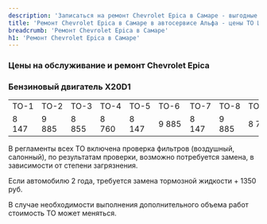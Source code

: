 ```yaml
---
description: 'Записаться на ремонт Chevrolet Epica в Самаре - выгодные цены, гарантия, скидки и акции, официальный сервис Шевроле Эпика.'
title: 'Ремонт Chevrolet Epica в Самаре в автосервисе Альфа - цены ТО Шевроле Эпика'
breadcrumb: 'Ремонт Chevrolet Epica в Самаре'
h1: 'Ремонт Chevrolet Epica в Самаре'
---
```

<h3>Цены на обслуживание и ремонт Chevrolet Epica</h3>
<h3>Бензиновый двигатель X20D1</h3>
<table>
<tbody>
<tr>
	<td>
		 ТО-1
	</td>
	<td>
		 ТО-2
	</td>
	<td>
		 ТО-3
	</td>
	<td>
		 ТО-4
	</td>
	<td>
		 ТО-5
	</td>
	<td>
		 ТО-6&nbsp;
	</td>
	<td>
		 ТО-7
	</td>
	<td>
		 ТО-8
	</td>
	<td>
		 ТО-9&nbsp;
	</td>
</tr>
<tr>
	<td>
		 8 147
	</td>
	<td>
		 9 885
	</td>
	<td>
		 8 855
	</td>
	<td>
		 8 760
	</td>
	<td>
		 8 147
	</td>
	<td>
		 9 885
	</td>
	<td>
		 8 147
	</td>
	<td>
		 9 885
	</td>
	<td>
		 8 760
	</td>
</tr>
</tbody>
</table>
<p>
	 В регламенты всех ТО включена проверка фильтров (воздушный, салонный), по результатам проверки, возможно потребуется замена, в зависимости от степени загрязнения.
</p>
<p>
	 Если автомобилю 2 года, требуется замена тормозной жидкости + 1350 руб.
</p>
<p>
	 В случае необходимости выполнения дополнительного объема работ стоимость ТО может меняться.
</p>